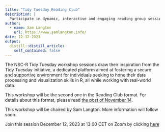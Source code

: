 ```yaml
---
title: "Tidy Tuesday Reading Club"
description: |
  Participate in dynamic, interactive and engaging reading group sessions to explore the world of data analysis.
author:
  - name: Sam Langton
    url: https://www.samlangton.info/
date: 12-12-2023
output:
  distill::distill_article:
    self_contained: false
---
```


The NSC-R Tidy Tuesday workshop sessions draw their inspiration from the Tidy Tuesday initiative, a dedicated platform aimed at fostering a secure and supportive environment for individuals seeking to hone their data processing and visualization skills in R, all while working with real-world data.



This workshop will be the second one in the Reading Club format. For details about this format, please read [the post of November 14](https://nscrweb.netlify.app/posts/2023-11-14-nsc-r-workshop-ros/). 

This workshop will be chaired by Sam Langton. More information will follow soon.

Join this session December 12, 2023 at 13:00 CET on Zoom by clicking [here](https://us02web.zoom.us/j/4539912989) 